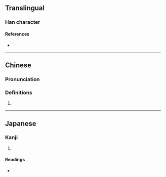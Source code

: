 {{character info/new}}
==Translingual==

===Han character===
{{Han char|rn=38|rad=女|as=10|sn=13|four=77401|canj=SUV|ids=⿱⿰𦣞巳女}}

====References====
* {{Han ref|kx=0266.340|dkj=06495|dj=0533.360|hdz=21064.060|uh=5A90|ud=23184|bh=DD47|bd=56647}}

----

==Chinese==
{{zh-forms}}

===Pronunciation===
{{zh-pron
|m=yí,xī
|c=hei1
|mc=y
|oc=y
|ma=
|cat=
}}

===Definitions===
{{zh-hanzi}}

# {{rfdef|lang=zh}}

----

==Japanese==

===Kanji===
{{ja-kanji|grade=|rs=女10}}

# {{defn|lang=ja|sort=女10}}

====Readings====
* {{ja-readings|on=[[き]] (ki), [[い]] (i)|kun=[[つま]] (tsuma), [[たのしむ]] (tanoshimu)}}